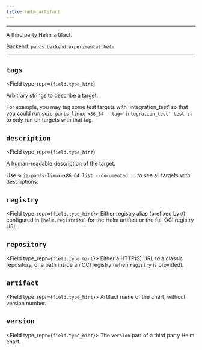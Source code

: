 ```yaml
---
title: helm_artifact
---
```



---

A third party Helm artifact.

Backend: <span className="color--primary">`pants.backend.experimental.helm`</span>

---

<span className={styles.options}>

## `tags`

<Field
    type_repr={`field.type_hint`}
>
Arbitrary strings to describe a target.

For example, you may tag some test targets with &#x27;integration_test&#x27; so that you could run `scie-pants-linux-x86_64 --tag='integration_test' test ::` to only run on targets with that tag.

</Field>

## `description`

<Field
    type_repr={`field.type_hint`}
>
A human-readable description of the target.

Use `scie-pants-linux-x86_64 list --documented ::` to see all targets with descriptions.

</Field>

## `registry`

<Field type_repr={`field.type_hint`}>
  Either registry alias (prefixed by `@`) configured in `[helm.registries]` for
  the Helm artifact or the full OCI registry URL.
</Field>

## `repository`

<Field type_repr={`field.type_hint`}>
  Either a HTTP(S) URL to a classic repository, or a path inside an OCI registry
  (when `registry` is provided).
</Field>

## `artifact`

<Field type_repr={`field.type_hint`}>
  Artifact name of the chart, without version number.
</Field>

## `version`

<Field type_repr={`field.type_hint`}>
  The `version` part of a third party Helm chart.
</Field>

</span>


